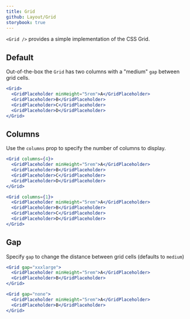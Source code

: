 ```yaml
---
title: Grid
github: Layout/Grid
storybook: true
---
```


`<Grid />` provides a simple implementation of the CSS Grid.

## Default

Out-of-the-box the `Grid` has two columns with a "medium" `gap` between grid cells.

```jsx
<Grid>
  <GridPlaceholder minHeight="5rem">A</GridPlaceholder>
  <GridPlaceholder>B</GridPlaceholder>
  <GridPlaceholder>C</GridPlaceholder>
  <GridPlaceholder>D</GridPlaceholder>
</Grid>
```

## Columns

Use the `columns` prop to specify the number of columns to display.

```jsx
<Grid columns={4}>
  <GridPlaceholder minHeight="5rem">A</GridPlaceholder>
  <GridPlaceholder>B</GridPlaceholder>
  <GridPlaceholder>C</GridPlaceholder>
  <GridPlaceholder>D</GridPlaceholder>
</Grid>
```

```jsx
<Grid columns={1}>
  <GridPlaceholder minHeight="5rem">A</GridPlaceholder>
  <GridPlaceholder>B</GridPlaceholder>
  <GridPlaceholder>C</GridPlaceholder>
  <GridPlaceholder>D</GridPlaceholder>
</Grid>
```

## Gap

Specify `gap` to change the distance between grid cells (defaults to `medium`)

```jsx
<Grid gap="xxxlarge">
  <GridPlaceholder minHeight="5rem">A</GridPlaceholder>
  <GridPlaceholder>B</GridPlaceholder>
</Grid>
```

```jsx
<Grid gap="none">
  <GridPlaceholder minHeight="5rem">A</GridPlaceholder>
  <GridPlaceholder>B</GridPlaceholder>
</Grid>
```

